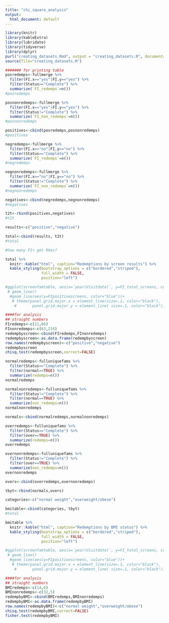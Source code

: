 ```yaml
---
title: "chi_square_analysis"
output:
  html_document: default
---
```


```r
library(knitr)
library(kableExtra)
library(lubridate)
library(tidyverse)
library(dplyr)
purl("creating_datasets.Rmd", output = "creating_datasets.R", documentation = 2)
source(file="creating_datasets.R")
```

```r
####### for printing table
posredemps<-fullmerge %>% 
  filter(FI.x=="yes"|FI.y=="yes") %>% 
  filter(Status=="Complete") %>% 
  summarize(`FI_redemps`=n())
#posredemps

posnonredemps<-fullmerge %>% 
  filter(FI.x=="yes"|FI.y=="yes") %>% 
  filter(Status!="Complete") %>% 
  summarize(`FI_non_redemps`=n())
#posnonredemps

positives<-cbind(posredemps,posnonredemps)
#positives

negredemps<-fullmerge %>% 
  filter(FI.x=="no"|FI.y=="no") %>%
  filter(Status=="Complete") %>% 
  summarize(`FI_redemps`=n())
#negredemps

negnonredemps<-fullmerge %>% 
  filter(FI.x=="no"|FI.y=="no") %>%
  filter(Status!="Complete") %>% 
  summarize(`FI_non_redemps`=n())
#negnonredemps

negatives<-cbind(negredemps,negnonredemps)
#negatives

t2t<-rbind(positives,negatives)
#t2t

results<-c("positive","negative")

total<-cbind(results, t2t)
#total
```

```r
#how many FI+ get RXes? 

total %>% 
  knitr::kable("html", caption="Redemptions by screen results") %>%
  kable_styling(bootstrap_options = c("bordered","striped"),
                full_width = FALSE,
                position="left")

#ggplot(screenfamtable, aes(x=`year(Visitdate)`, y=FI_total_screens, color="red")) +
 # geom_line()
  #geom_line(aes(y=FIpositivescreens, color="blue"))+
   # theme(panel.grid.major.x = element_line(size=.1, color="black"),
    #       panel.grid.major.y = element_line( size=.1, color="black"))
```

```r
####for analysis
## straight numbers
FIredemps<-c(21,66)
FInonredemps<-c(63,216)
redempbyscreen<-cbind(FIredemps,FInonredemps)
redempbyscreen<-as.data.frame(redempbyscreen)
row.names(redempbyscreen)<-c("positive","negative")
redempbyscreen
chisq.test(redempbyscreen,correct=FALSE)
```



```r
normalredemps<-fulluniquefams %>% 
  filter(Status=="Complete") %>% 
  filter(normal==TRUE) %>% 
  summarize(redemps=n())
normalredemps

normalnonredemps<-fulluniquefams %>% 
  filter(Status!="Complete") %>% 
  filter(normal==TRUE) %>% 
  summarize(non_redemps=n())
normalnonredemps

normals<-cbind(normalredemps,normalnonredemps)

overredemps<-fulluniquefams %>% 
  filter(Status=="Complete") %>% 
  filter(over==TRUE) %>% 
  summarize(redemps=n())
overredemps

overnonredemps<-fulluniquefams %>% 
  filter(Status!="Complete") %>% 
  filter(over==TRUE) %>% 
  summarize(non_redemps=n())
overnonredemps

overs<-cbind(overredemps,overnonredemps)

tbyt<-rbind(normals,overs)

categories<-c("normal weight","overweight/obese")

bmitable<-cbind(categories, tbyt)
#total
```


```r
bmitable %>% 
  knitr::kable("html", caption="Redemptions by BMI status") %>%
  kable_styling(bootstrap_options = c("bordered","striped"),
                full_width = FALSE,
                position="left")

#ggplot(screenfamtable, aes(x=`year(Visitdate)`, y=FI_total_screens, color="red")) +
 # geom_line()
  #geom_line(aes(y=FIpositivescreens, color="blue"))+
   # theme(panel.grid.major.x = element_line(size=.1, color="black"),
    #       panel.grid.major.y = element_line( size=.1, color="black"))
```



```r
####for analysis
## straight numbers
BMIredemps<-c(14,6)
BMInonredemps<-c(32,5)
redempbyBMI<-cbind(BMIredemps,BMInonredemps)
redempbyBMI<-as.data.frame(redempbyBMI)
row.names(redempbyBMI)<-c("normal weight","overweight/obese")
chisq.test(redempbyBMI,correct=FALSE)
fisher.test(redempbyBMI)
```
